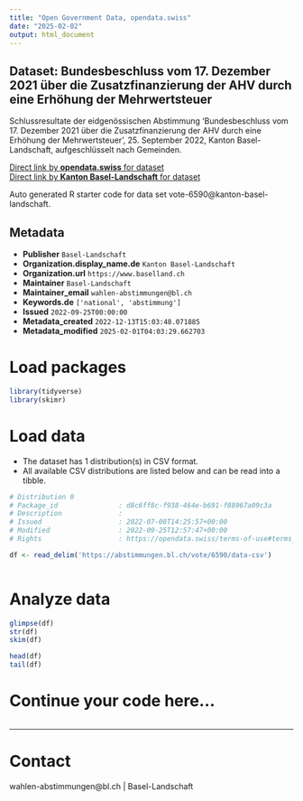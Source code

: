 ```yaml
---
title: "Open Government Data, opendata.swiss"
date: "2025-02-02"
output: html_document
---
```


## Dataset: Bundesbeschluss vom 17. Dezember 2021 über die Zusatzfinanzierung der AHV durch eine Erhöhung der Mehrwertsteuer

Schlussresultate der eidgenössischen Abstimmung 'Bundesbeschluss vom 17. Dezember 2021 über die Zusatzfinanzierung der AHV durch eine Erhöhung der Mehrwertsteuer', 25. September 2022, Kanton Basel-Landschaft, aufgeschlüsselt nach Gemeinden.

[Direct link by **opendata.swiss** for dataset](https://opendata.swiss/de/dataset/bundesbeschluss-vom-17-dezember-2021-uber-die-zusatzfinanzierung-der-ahv-durch-eine-erhohung-de1)<br>
[Direct link by **Kanton Basel-Landschaft** for dataset](https://abstimmungen.bl.ch/vote/6590/data)

Auto generated R starter code for data set vote-6590@kanton-basel-landschaft.

## Metadata

- **Publisher** `Basel-Landschaft`
- **Organization.display_name.de** `Kanton Basel-Landschaft`
- **Organization.url** `https://www.baselland.ch`
- **Maintainer** `Basel-Landschaft`
- **Maintainer_email** `wahlen-abstimmungen@bl.ch`
- **Keywords.de** `['national', 'abstimmung']`
- **Issued** `2022-09-25T00:00:00`
- **Metadata_created** `2022-12-13T15:03:48.071885`
- **Metadata_modified** `2025-02-01T04:03:29.662703`


# Load packages

```r

library(tidyverse)
library(skimr)

```

# Load data

-   The dataset has 1 distribution(s) in CSV format.
-   All available CSV distributions are listed below and can be read into a tibble.

```r

# Distribution 0
# Package_id               : d8c6ff8c-f938-464e-b691-f88967a09c3a
# Description              : 
# Issued                   : 2022-07-08T14:25:57+00:00
# Modified                 : 2022-09-25T12:57:47+00:00
# Rights                   : https://opendata.swiss/terms-of-use#terms_by

df <- read_delim('https://abstimmungen.bl.ch/vote/6590/data-csv')



```

# Analyze data

```r

glimpse(df)
str(df)
skim(df)

head(df)
tail(df)

```

# Continue your code here...

```r

```

------------------------------------------------------------------------

# Contact

wahlen-abstimmungen@bl.ch | Basel-Landschaft
